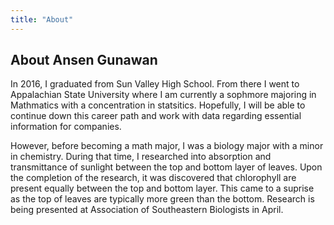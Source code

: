 ```yaml
---
title: "About"
---
```




## About Ansen Gunawan 

In 2016, I graduated from Sun Valley High School. From there I went to Appalachian State University where I am currently a sophmore majoring in Mathmatics with a concentration in statsitics. Hopefully, I will be able to continue down this career path and work with data regarding essential information for companies. 

However, before becoming a math major, I was a biology major with a minor in chemistry. During that time, I researched into absorption and transmittance of sunlight between the top and bottom layer of leaves. Upon the completion of the research, it was discovered that chlorophyll are present equally between the top and bottom layer. This came to a suprise as the top of leaves are typically more green than the bottom. Research is being presented at Association of Southeastern Biologists in April. 
